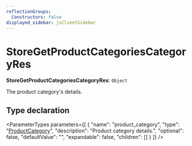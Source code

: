 ```yaml
---
reflectionGroups:
  Constructors: false
displayed_sidebar: jsClientSidebar
---
```



# StoreGetProductCategoriesCategoryRes

 **StoreGetProductCategoriesCategoryRes**: `Object`

The product category's details.

## Type declaration

<ParameterTypes parameters={[
  {
    "name": "product_category",
    "type": "[ProductCategory](../classes/js_client.internal.ProductCategory.mdx)",
    "description": "Product category details.",
    "optional": false,
    "defaultValue": "",
    "expandable": false,
    "children": []
  }
]} />
